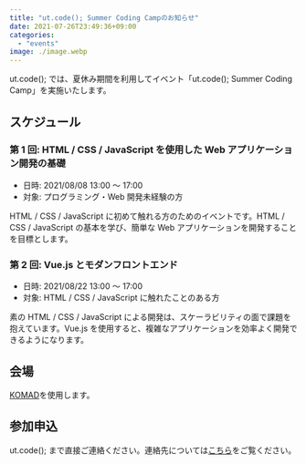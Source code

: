 ```yaml
---
title: "ut.code(); Summer Coding Campのお知らせ"
date: 2021-07-26T23:49:36+09:00
categories:
  - "events"
image: ./image.webp
---
```


ut.code(); では、夏休み期間を利用してイベント「ut.code(); Summer Coding Camp」を実施いたします。

## スケジュール

### 第 1 回: HTML / CSS / JavaScript を使用した Web アプリケーション開発の基礎

- 日時: 2021/08/08 13:00 ～ 17:00
- 対象: プログラミング・Web 開発未経験の方

HTML / CSS / JavaScript に初めて触れる方のためのイベントです。HTML / CSS / JavaScript の基本を学び、簡単な Web アプリケーションを開発することを目標とします。

### 第 2 回: Vue.js とモダンフロントエンド

- 日時: 2021/08/22 13:00 ～ 17:00
- 対象: HTML / CSS / JavaScript に触れたことのある方

素の HTML / CSS / JavaScript による開発は、スケーラビリティの面で課題を抱えています。Vue.js を使用すると、複雑なアプリケーションを効率よく開発できるようになります。

## 会場

[KOMAD](https://komad.tokyo/)を使用します。

## 参加申込

ut.code(); まで直接ご連絡ください。連絡先については[こちら](https://utcode.net/about-us/)をご覧ください。
